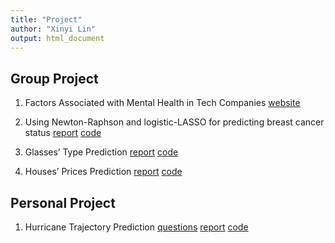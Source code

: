 ```yaml
---
title: "Project"
author: "Xinyi Lin"
output: html_document
---
```


## Group Project

1. Factors Associated with Mental Health in Tech Companies [website](https://runanon.github.io/final.github.io/)

2. Using Newton-Raphson and logistic-LASSO for predicting breast cancer status [report](./Optimization_project.pdf)
[code](https://github.com/thecbp/P8160_optimization_project)

3. Glasses' Type Prediction [report](./Glass_type_prediction.pdf)
[code](https://github.com/runanon/p8106_final)

4. Houses' Prices Prediction [report](./House_price_prediction.pdf)
[code](https://github.com/runanon/P8106_MIDTERM_PROJECT)

## Personal Project

1. Hurricane Trajectory Prediction [questions](./hurricane_questions.pdf)
[report](./hurricane_report.pdf)
[code](https://github.com/linxy29/P8160_final_project)

